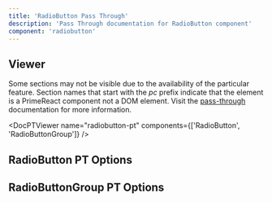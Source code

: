 ```yaml
---
title: 'RadioButton Pass Through'
description: 'Pass Through documentation for RadioButton component'
component: 'radiobutton'
---
```


## Viewer

Some sections may not be visible due to the availability of the particular feature. Section names that start with the _pc_ prefix indicate that the element is a PrimeReact component not a DOM element. Visit the [pass-through](https://primevue.org/passthrough/#pcprefix) documentation for more information.

<DocPTViewer name="radiobutton-pt" components={['RadioButton', 'RadioButtonGroup']} />

## RadioButton PT Options

<DocTable name="RadioButton" category="pt" />

## RadioButtonGroup PT Options

<DocTable name="RadioButtonGroup" category="pt" />
